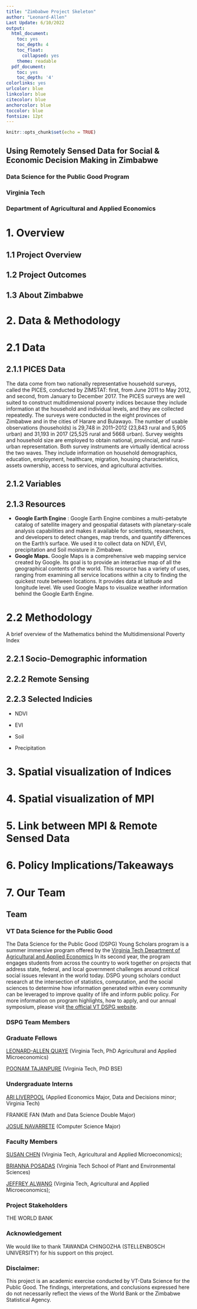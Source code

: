 ```yaml
---
title: "Zimbabwe Project Skeleton"
author: "Leonard-Allen"
Last Update: 6/10/2022
output:
  html_document:
    toc: yes
    toc_depth: 4
    toc_float:
      collapsed: yes
    theme: readable
  pdf_document:
    toc: yes
    toc_depth: '4'
colorlinks: yes
urlcolor: blue
linkcolor: blue
citecolor: blue
anchorcolor: blue
toccolor: blue
fontsize: 12pt
---
```


```r
knitr::opts_chunk$set(echo = TRUE)
```

## Using Remotely Sensed Data for Social & Economic Decision Making in Zimbabwe

### Data Science for the Public Good Program

### Virginia Tech

### Department of Agricultural and Applied Economics

# 1. Overview

## 1.1 Project Overview

## 1.2 Project Outcomes

## 1.3 About Zimbabwe

# 2. Data & Methodology

# 2.1 Data

## 2.1.1 PICES Data

The data come from two nationally representative household surveys, called the PICES, conducted by ZIMSTAT: first, from June 2011 to May 2012, and second, from January to December 2017. The PICES surveys are well suited to construct multidimensional poverty indices because they include information at the household and individual levels, and they are collected repeatedly. The surveys were conducted in the eight provinces of Zimbabwe and in the cities of Harare and Bulawayo. The number of usable observations (households) is 29,748 in 2011--2012 (23,843 rural and 5,905 urban) and 31,193 in 2017 (25,525 rural and 5668 urban). Survey weights and household size are employed to obtain national, provincial, and rural-urban representation. Both survey instruments are virtually identical across the two waves. They include information on household demographics, education, employment, healthcare, migration, housing characteristics, assets ownership, access to services, and agricultural activities.

## 2.1.2 Variables

## 2.1.3 Resources

-   **Google Earth Engine** : Google Earth Engine combines a multi-petabyte catalog of satellite imagery and geospatial datasets with planetary-scale analysis capabilities and makes it available for scientists, researchers, and developers to detect changes, map trends, and quantify differences on the Earth's surface. We used it to collect data on NDVI, EVI, precipitation and Soil moisture in Zimbabwe.
-   **Google Maps.** Google Maps is a comprehensive web mapping service created by Google. Its goal is to provide an interactive map of all the geographical contents of the world. This resource has a variety of uses, ranging from examining all service locations within a city to finding the quickest route between locations. It provides data at latitude and longitude level. We used Google Maps to visualize weather information behind the Google Earth Engine.

# 2.2 Methodology

A brief overview of the Mathematics behind the Multidimensional Poverty Index

## 2.2.1 Socio-Demographic information

## 2.2.2 Remote Sensing

## 2.2.3 Selected Indicies

-   NDVI

-   EVI

-   Soil

-   Precipitation

# 3. Spatial visualization of Indices

# 4. Spatial visualization of MPI

# 5. Link between MPI & Remote Sensed Data

# 6. Policy Implications/Takeaways

# 7. Our Team

## Team

### VT Data Science for the Public Good

The Data Science for the Public Good (DSPG) Young Scholars program is a summer immersive program offered by the [Virginia Tech Department of Agricultural and Applied Economics](https://aaec.vt.edu/index.html) In its second year, the program engages students from across the country to work together on projects that address state, federal, and local government challenges around critical social issues relevant in the world today. DSPG young scholars conduct research at the intersection of statistics, computation, and the social sciences to determine how information generated within every community can be leveraged to improve quality of life and inform public policy. For more information on program highlights, how to apply, and our annual symposium, please visit [the official VT DSPG website](https://aaec.vt.edu/content/aaec_vt_edu/en/academics/undergraduate/beyond-classroom/dspg.html#select=1.html).

### DSPG **Team Members**

### Graduate Fellows

[LEONARD-ALLEN QUAYE](https://aaec.vt.edu/people/graduatestudents/index/quaye-leonard-allen.html) (Virginia Tech, PhD Agricultural and Applied Microeconomics)

[POONAM TAJANPURE](https://www.bse.vt.edu/people/grad-students/poonam-tajanpure.html) (Virginia Tech, PhD BSE)

### Undergraduate Interns

[ARI LIVERPOOL](https://www.linkedin.com/in/ari-l-12b151123/?lipi=urn%3Ali%3Apage%3Ad_flagship3_people_connections%3B5WMwWerMTvefiu%2Fq85Z5mw%3D%3D) (Applied Economics Major, Data and Decisions minor; Virginia Tech)

FRANKIE FAN (Math and Data Science Double Major)

[JOSUE NAVARRETE](https://www.linkedin.com/in/josue-navarrete-36a6321b4/?lipi=urn%3Ali%3Apage%3Ad_flagship3_people_connections%3B5WMwWerMTvefiu%2Fq85Z5mw%3D%3D) (Computer Science Major)

### Faculty Members

[SUSAN CHEN](https://aaec.vt.edu/people/faculty/chen-susan.html) (Virginia Tech, Agricultural and Applied Microeconomics);

[BRIANNA POSADAS](https://www.linkedin.com/in/briannaposadas/) (Virginia Tech School of Plant and Environmental Sciences)

[JEFFREY ALWANG](https://aaec.vt.edu/people/faculty/alwang-jeffrey.html) (Virginia Tech, Agricultural and Applied Microeconomics);

### Project Stakeholders

THE WORLD BANK

### Acknowledgement

We would like to thank TAWANDA CHINGOZHA (STELLENBOSCH UNIVERSITY) for his support on this project.

### Disclaimer:

This project is an academic exercise conducted by VT-Data Science for the Public Good. The findings, interpretations, and conclusions expressed here do not necessarily reflect the views of the World Bank or the Zimbabwe Statistical Agency.
